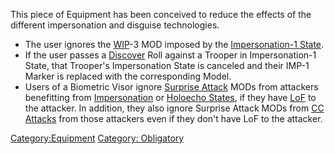 {{n5-section-equipment}}


This piece of Equipment has been conceived to reduce the effects of the different impersonation and disguise technologies.

{{css_skillbox |black|  BIOMETRIC VISOR | AUTOMATIC EQUIPMENT }}
{{skill-label | Obligatory }}
{{effects}}
* The user ignores the [[WIP]]-3 MOD imposed by the [[Impersonation State|Impersonation-1 State]].
* If the user passes a [[Discover]] Roll against a Trooper in Impersonation-1 State, that Trooper's Impersonation State is canceled and their IMP-1 Marker is replaced with the corresponding Model.
* Users of a Biometric Visor ignore [[Surprise Attack]] MODs from attackers benefitting from [[Impersonation State | Impersonation]] or [[Holoecho State]]s, if they have [[LoF]] to the attacker. In addition, they also ignore Surprise Attack MODs from [[CC Attack]]s from those attackers even if they don't have LoF to the attacker.
{{css_skillbox-end}}



[[Category:Equipment]]

<!-- Label and Trait categories. -->
[[Category: Obligatory ]]